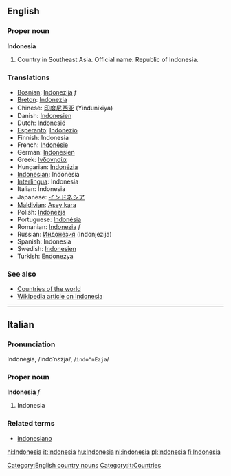 ==English==
===Proper noun===
'''Indonesia'''
# Country in Southeast Asia. Official name: Republic of Indonesia.

===Translations===
*[[Bosnian]]: [[Indonezija]] ''f''
*[[Breton]]: [[Indonezia]]
*Chinese: [[印度尼西亚]] (Yindunixiya)
*Danish: [[Indonesien]]
*Dutch: [[Indonesië]]
*[[Esperanto]]: [[Indonezio]]
*Finnish: Indonesia
*French: [[Indonésie]]
*German: [[Indonesien]]
*Greek: [[Ινδονησία]]
*Hungarian: [[Indonézia]]
*[[Indonesian]]: Indonesia
*[[Interlingua]]: Indonesia
*Italian: Indonesia
*Japanese: [[インドネシア]]
*[[Maldivian]]: [[Asey kara]]
*Polish: [[Indonezja]]
*Portuguese: [[Indonésia]]
*Romanian: [[Indonezia]] ''f''
*Russian: [[Индонезия]] (Indonjezija)
*Spanish: Indonesia
*Swedish: [[Indonesien]]
*Turkish: [[Endonezya]]

===See also===
*[[Countries of the world]]
*[[w:Indonesia|Wikipedia article on Indonesia]]
[[Category:English country nouns]]

----

==Italian==
===Pronunciation===
Indonè<u>s</u>ia, /indoˈnɛzja/, /<tt>indo"nEzja</tt>/
===Proper noun===
'''Indonesia''' ''f''

# Indonesia

===Related terms===
*[[indonesiano]]
[[Category:It:Countries]]
[[hi:Indonesia]]
[[it:Indonesia]]
[[hu:Indonesia]]
[[nl:indonesia]]
[[pl:Indonesia]]
[[fi:Indonesia]]